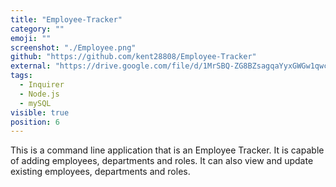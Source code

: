 ```yaml
---
title: "Employee-Tracker"
category: ""
emoji: ""
screenshot: "./Employee.png"
github: "https://github.com/kent28808/Employee-Tracker"
external: "https://drive.google.com/file/d/1MrSBQ-ZG8BZsagqaYyxGWGw1qwc4oHhK/view"
tags:
  - Inquirer
  - Node.js
  - mySQL
visible: true
position: 6
---
```


This is a command line application that is an Employee Tracker. It is capable of adding employees, departments and roles. It can also view and update existing employees, departments and roles.

